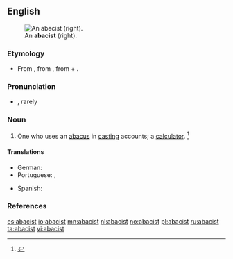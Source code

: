 ==English==
[[File:Gregor_Reisch_-_Margarita_Philosophica_-_Arithmetica.jpg|thumb|An '''abacist''' (right).]]

===Etymology===
* From {{etyl|enm}}, from {{etyl|ML.}} {{term|abacista|lang=la}}, from {{term|abacus|lang=la}} + {{term|-ista||-ist|lang=la}}.

===Pronunciation===
* {{a|GenAm}} {{IPA|/ˈæb.ə.sɪst/|/ˈæb.ə.səst/|/ˈæb.ə.kəst/|ə.ˈbæ.kəst/}}, rarely {{IPA|/əˈbɑ.kəst/}}

===Noun===
{{en-noun}}

# One who uses an [[abacus#English|abacus]] in [[casting]] accounts; a [[calculator]]. {{defdate|First attested from around (1350 to 1470).}}<ref>{{reference-book | last =| first = | authorlink =  | coauthors =  | editor =Brown, Lesley  | others =  | title = The Shorter Oxford English Dictionary | origdate =  | origyear = 1933| origmonth =  | url =  | format =  | accessdate =  | accessyear =  | accessmonth =  | edition = 5th | date =  | year =2003| month =  | publisher =Oxford University Press  | location =Oxford, UK | language =  | id =  | doi = | isbn =978-0-19-860575-7 | lccn = | ol = | pages =2| chapter =  | chapterurl =  | quote =}}</ref>

====Translations====
{{trans-top|One who uses an abacus.}}
* German: {{t-|de|Abakist|m}}
* Portuguese: {{t-|pt|calculador}}, {{t|pt|abacista|m|f}}
{{trans-mid}}
* Spanish: {{t-|es|abacista|m|f}}
{{trans-bottom}}

===References===
<references/>

[[es:abacist]]
[[io:abacist]]
[[mn:abacist]]
[[nl:abacist]]
[[no:abacist]]
[[pl:abacist]]
[[ru:abacist]]
[[ta:abacist]]
[[vi:abacist]]